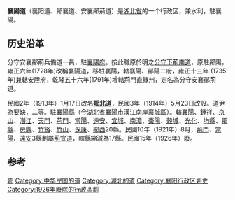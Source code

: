 '''襄陽道'''（襄阳道、鄖襄道、安襄鄖荊道）是[[湖北省|湖北省]]的一个行政区，兼水利，駐襄陽。

==历史沿革==

分守安襄鄖荊兵備道一員，駐[[襄陽府|襄陽府]]。按此職原於明之[[分守下荊南道|分守下荊南道]]，原駐鄖陽，雍正六年(1728年)改稱襄陽道，移駐襄陽，轄襄陽、鄖陽二府，雍正十三年 (1735年)兼轄安陸府，乾隆五十六年(1791年)增轄荊門直隸州，定名為分守安襄鄖荊道。

民國2年（1913年）1月17日改名'''[[鄂北道|鄂北道]]'''，民國3年（1914年）5月23日改設。道尹為要缺，二等。駐[[襄陽縣|襄陽縣]]（今[[湖北省|湖北省]][[襄陽市|襄陽市]]漢江南岸[[襄城區|襄城區]]）。轄[[襄陽|襄陽]]、[[鍾祥縣|鍾祥]]、[[京山|京山]]、[[潛江|潛江]]、[[天门市|天門]]、[[荊門|荊門]]、[[当阳市|當陽]]、[[遠安|遠安]]、[[宜城|宜城]]、[[南漳|南漳]]、[[棗陽|棗陽]]、[[穀城|穀城]]、[[光化|光化]]、[[均縣|均縣]]、[[鄖縣|鄖縣]]、[[房縣|房縣]]、[[竹溪县|竹谿]]、[[竹山|竹山]]、[[保康|保康]]、[[鄖西|鄖西]]20縣。民國10年（1921年）8月，[[荊門|荊門]]、[[当阳市|當陽]]、[[遠安|遠安]]3縣劃屬[[荊宜道|荊宜道]]，轄縣縮減為17縣。民國15年（1926年）廢。

==参考==
{{Reflist|2}}
{{湖北省历史二级政区|nocat}}
{{中華民國湖北省行政區劃}}
{{清朝巡守道|nocat}}
{{清朝湖北省行政區劃|nocat}}
{{北洋政府行政區劃|nocat}}
{{湖北行政区划小作品}}
{{DEFAULTSORT:H}}

[[Category:清朝的道|鄂]]
[[Category:中华民国的道|Category:中华民国的道]]
[[Category:湖北的道|Category:湖北的道]]
[[Category:襄阳行政区划史|Category:襄阳行政区划史]]
[[Category:1926年廢除的行政區劃|Category:1926年廢除的行政區劃]]